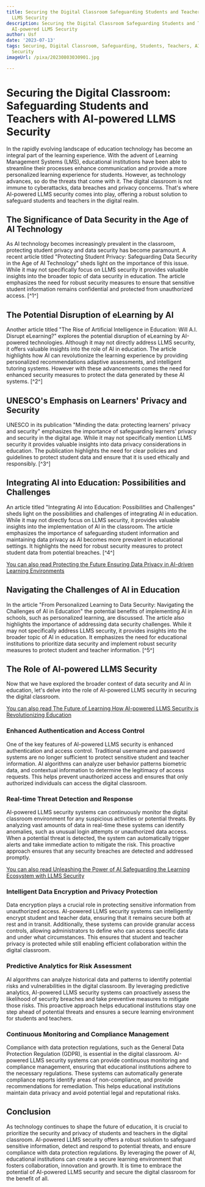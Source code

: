 ```yaml
---
title: Securing the Digital Classroom Safeguarding Students and Teachers with AI-powered
  LLMS Security
description: Securing the Digital Classroom Safeguarding Students and Teachers with
  AI-powered LLMS Security
author: Usf
date: '2023-07-13'
tags: Securing, Digital Classroom, Safeguarding, Students, Teachers, AI-powered, LLMS
  Security
imageUrl: /pixa/20230803030901.jpg

---
```

# Securing the Digital Classroom: Safeguarding Students and Teachers with AI-powered LLMS Security

In the rapidly evolving landscape of education technology has become an integral part of the learning experience. With  the advent of Learning Management Systems (LMS), educational institutions have been able to streamline their processes enhance communication and provide a more personalized  learning experience for students. However, as technology advances, so do the threats that  come with it. The digital classroom is not immune to cyberattacks,  data breaches and privacy concerns. That's where AI-powered LLMS security comes  into play, offering a robust solution to safeguard students and  teachers in the digital realm.

## The Significance of Data  Security in the Age of AI Technology

As AI technology becomes increasingly prevalent in the classroom, protecting student  privacy and data security has become paramount. A recent article titled "Protecting Student Privacy: Safeguarding Data Security in the Age of AI Technology"  sheds light on the importance of this issue. While it may not specifically focus on LLMS security it provides valuable insights into  the broader topic of data security in education. The article emphasizes the need for robust security measures to ensure that sensitive student information remains confidential and protected from unauthorized access. [^1^]

## The Potential Disruption of  eLearning by AI

Another article titled "The Rise of Artificial Intelligence in Education: Will A.I. Disrupt eLearning?" explores the potential disruption of eLearning by AI-powered technologies. Although  it may not directly address LLMS security, it offers valuable insights into  the role of AI in education. The article highlights how AI can revolutionize the learning experience  by providing personalized recommendations adaptive  assessments, and intelligent tutoring systems. However  with these advancements comes the need for enhanced  security measures to protect the data  generated by these AI systems. [^2^]

## UNESCO's Emphasis on Learners' Privacy and Security

UNESCO  in its publication  "Minding  the data: protecting learners'  privacy  and security" emphasizes the importance of safeguarding learners' privacy and security  in the digital age. While it may not specifically  mention LLMS  security it provides valuable insights into data  privacy  considerations in education. The publication highlights the need  for clear  policies and guidelines to protect student data  and ensure that it is used ethically and responsibly. [^3^]

## Integrating AI into Education: Possibilities and Challenges

An article titled  "Integrating AI into Education: Possibilities and Challenges"  sheds light on the possibilities and challenges of integrating AI in  education.  While it may not directly focus  on LLMS security, it provides valuable insights into the implementation of AI in the classroom. The article emphasizes the importance of safeguarding student information and maintaining data privacy  as AI becomes more  prevalent in  educational settings. It highlights the need for robust security measures to protect student data from potential breaches. [^4^]

[You can also read Protecting  the Future Ensuring Data Privacy in  AI-driven Learning Environments](Protecting%20the%20Future%20Ensuring%20Data%20Privacy%20in%20AI-driven%20Learning%20Environments)


## Navigating the Challenges of AI in Education

In the article "From Personalized Learning to Data Security: Navigating the Challenges  of AI in Education" the potential  benefits of  implementing AI in schools, such as personalized learning, are discussed. The article also  highlights the importance of  addressing data security challenges. While it may not specifically address LLMS security, it provides insights into  the broader topic of AI in education. It  emphasizes the need for educational institutions  to prioritize data security and implement robust security measures to protect  student and teacher information. [^5^]

## The  Role of AI-powered LLMS Security

Now that we have explored the broader context of data  security and AI in education, let's delve into the role of AI-powered LLMS security in securing the digital classroom.

[You can also read The Future of Learning How AI-powered LLMS Security is Revolutionizing Education](The%20Future%20of%20Learning%20How%20AI-powered%20LLMS%20Security%20is%20Revolutionizing%20Education)


### Enhanced Authentication  and Access Control

One of the key features of AI-powered LLMS security is enhanced  authentication and access control. Traditional username and password systems are no longer sufficient to  protect sensitive student and  teacher information. AI algorithms can analyze user behavior patterns biometric data, and contextual information to determine the legitimacy of  access  requests.  This helps prevent  unauthorized access and ensures that  only authorized individuals can access the digital classroom.

### Real-time Threat Detection and Response

AI-powered LLMS security systems can continuously monitor the digital  classroom environment for any suspicious activities or potential threats. By analyzing  vast amounts  of data in real-time these systems can identify anomalies, such as unusual login attempts or unauthorized data access. When a potential threat is detected, the system can automatically trigger alerts and take  immediate action to mitigate the risk.  This proactive approach ensures that any security breaches are detected and addressed promptly.

[You can also read Unleashing the Power of  AI Safeguarding the  Learning Ecosystem with LLMS  Security](Unleashing%20the%20Power%20of%20AI%20Safeguarding%20the%20Learning%20Ecosystem%20with%20LLMS%20Security)


###  Intelligent Data Encryption  and  Privacy Protection

Data encryption plays  a crucial role  in  protecting sensitive information  from unauthorized access.  AI-powered LLMS security systems can  intelligently encrypt student  and teacher data, ensuring that it remains secure both at rest  and in transit. Additionally, these systems  can provide granular access controls, allowing administrators to define who can access specific data  and under what circumstances. This ensures that student and teacher privacy is protected while still enabling efficient collaboration within the digital classroom.

###  Predictive Analytics for Risk Assessment

AI algorithms can  analyze historical data and patterns to identify potential risks  and vulnerabilities in the digital classroom. By leveraging predictive  analytics, AI-powered  LLMS security systems can  proactively assess the likelihood of security breaches and take preventive measures to mitigate those risks. This proactive approach helps educational institutions stay  one step ahead of potential threats and ensures a  secure learning environment for students and teachers.

###  Continuous Monitoring and Compliance Management

Compliance with data  protection regulations, such as the General Data  Protection Regulation (GDPR), is essential in the digital classroom. AI-powered LLMS security systems can  provide  continuous  monitoring and compliance management, ensuring that educational institutions adhere to the necessary regulations. These systems can automatically generate compliance  reports identify areas of non-compliance, and provide recommendations for remediation. This helps educational  institutions maintain data privacy and avoid potential legal and reputational risks.

##  Conclusion

As technology continues to shape the future of education,  it is crucial to prioritize the security and privacy of students  and teachers in the digital classroom. AI-powered LLMS security offers a robust solution to safeguard sensitive information, detect and respond to potential threats, and ensure compliance with data protection regulations. By leveraging the power of AI, educational institutions can  create a secure learning environment that  fosters  collaboration, innovation and growth. It is time to embrace the potential of AI-powered LLMS  security and secure the  digital classroom for  the benefit of all.